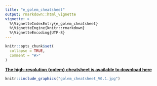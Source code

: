 ```yaml
---
title: "e_golem_cheatsheet"
output: rmarkdown::html_vignette
vignette: >
  %\VignetteIndexEntry{e_golem_cheatsheet}
  %\VignetteEngine{knitr::rmarkdown}
  %\VignetteEncoding{UTF-8}
---
```


```r
knitr::opts_chunk$set(
  collapse = TRUE,
  comment = "#>"
)
```

**[The high-resolution {golem} cheatsheet is available to download here](https://thinkr.fr/golem_cheatsheet_V0.1.pdf)**

<a href="https://thinkr.fr/golem_cheatsheet_V0.1.pdf">
```r
knitr::include_graphics("golem_cheatsheet_V0.1.jpg")
```
</a>




